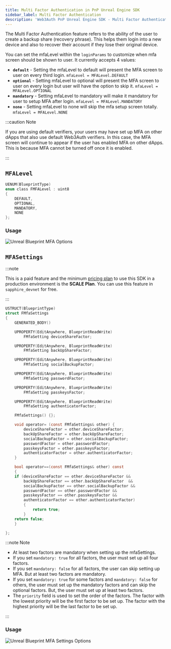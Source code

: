 ```yaml
---
title: Multi Factor Authentication in PnP Unreal Engine SDK
sidebar_label: Multi Factor Authentication
description: 'Web3Auth PnP Unreal Engine SDK - Multi Factor Authentication | Documentation - Web3Auth'
---
```



The Multi Factor Authentication feature refers to the ability of the user to create a backup share (recovery phrase). This helps them login into a new device and also to recover their account if they lose their original device.

You can set the mfaLevel within the `loginParams` to customize when mfa screen should be shown to user. It currently accepts 4 values:

- **`default`** - Setting the mfaLevel to default will present the MFA screen to user on every third login. `mfaLevel = MFALevel.DEFAULT`
- **`optional`** - Setting mfaLevel to optional will present the MFA screen to user on every login but user will have the option to skip it. `mfaLevel = MFALevel.OPTIONAL`
- **`mandatory`** - Setting mfaLevel to mandatory will make it mandatory for user to setup MFA after login. `mfaLevel = MFALevel.MANDATORY`
- **`none`** - Setting mfaLevel to none will skip the mfa setup screen totally. `mfaLevel = MFALevel.NONE`

:::caution Note

If you are using default verifiers, your users may have set up MFA on other dApps that also use default Web3Auth verifiers. In this case, the MFA screen will continue to appear if the user has enabled MFA on other dApps. This is because MFA cannot be turned off once it is enabled.

:::

<MFAMinimumPlan />

## `MFALevel`

```c
UENUM(BlueprintType)
enum class FMFALevel : uint8
{
	DEFAULT,
	OPTIONAL,
	MANDATORY,
	NONE
};
```

### Usage

![Unreal Blueprint MFA Options](/img/unreal/mfa.png)

## `MFASettings`

:::note

This is a paid feature and the minimum [pricing plan](https://web3auth.io/pricing.html) to use this SDK in a production environment is the **SCALE Plan**. You can use this feature in `sapphire_devnet` for free.

:::

```c
USTRUCT(BlueprintType)
struct FMfaSettings
{
	GENERATED_BODY()

	UPROPERTY(EditAnywhere, BlueprintReadWrite)
    	FMfaSetting deviceShareFactor;

    UPROPERTY(EditAnywhere, BlueprintReadWrite)
    	FMfaSetting backUpShareFactor;

    UPROPERTY(EditAnywhere, BlueprintReadWrite)
        FMfaSetting socialBackupFactor;

    UPROPERTY(EditAnywhere, BlueprintReadWrite)
        FMfaSetting passwordFactor;

	UPROPERTY(EditAnywhere, BlueprintReadWrite)
		FMfaSetting passkeysFactor;

	UPROPERTY(EditAnywhere, BlueprintReadWrite)
		FMfaSetting authenticatorFactor;

	FMfaSettings() {};

	void operator= (const FMfaSettings& other) {
		deviceShareFactor = other.deviceShareFactor;
		backUpShareFactor = other.backUpShareFactor;
		socialBackupFactor = other.socialBackupFactor;
		passwordFactor = other.passwordFactor;
		passkeysFactor = other.passkeysFactor;
		authenticatorFactor = other.authenticatorFactor;
	}

	bool operator==(const FMfaSettings& other) const
    {
    if (deviceShareFactor == other.deviceShareFactor &&
	    backUpShareFactor == other.backUpShareFactor  &&
	    socialBackupFactor == other.socialBackupFactor &&
	    passwordFactor == other.passwordFactor &&
	    passkeysFactor == other.passkeysFactor &&
	    authenticatorFactor == other.authenticatorFactor)
		{
			return true;
		}
	return false;
    }

};
```

:::note Note

- At least two factors are mandatory when setting up the mfaSettings.
- If you set `mandatory: true` for all factors, the user must set up all four factors.
- If you set `mandatory: false` for all factors, the user can skip setting up MFA. But at least two factors are mandatory.
- If you set `mandatory: true` for some factors and `mandatory: false` for others, the user must set up the mandatory factors and can skip the optional factors. But, the user must set up at least two factors.
- The `priority` field is used to set the order of the factors. The factor with the lowest priority will be the first factor to be set up. The factor with the highest priority will be the last factor to be set up.

:::

### Usage

![Unreal Blueprint MFA Settings Options](/img/unreal/unreal-mfa-settings.png)
